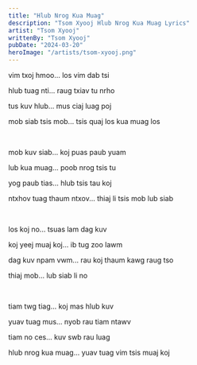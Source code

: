 ```yaml
---
title: "Hlub Nrog Kua Muag"
description: "Tsom Xyooj Hlub Nrog Kua Muag Lyrics"
artist: "Tsom Xyooj"
writtenBy: "Tsom Xyooj"
pubDate: "2024-03-20"
heroImage: "/artists/tsom-xyooj.png"
---
```


vim txoj hmoo... los vim dab tsi

hlub tuag nti... raug txiav tu nrho

tus kuv hlub... mus ciaj luag poj

mob siab tsis mob... tsis quaj los kua muag los

<br />

mob kuv siab... koj puas paub yuam

lub kua muag... poob nrog tsis tu

yog paub tias... hlub tsis tau koj

ntxhov tuag thaum ntxov... thiaj li tsis mob lub siab

<br />

los koj no... tsuas lam dag kuv

koj yeej muaj koj... ib tug zoo lawm

dag kuv npam vwm... rau koj thaum kawg raug tso

thiaj mob... lub siab li no

<br />

tiam twg tiag... koj mas hlub kuv

yuav tuag mus... nyob rau tiam ntawv

tiam no ces... kuv swb rau luag

hlub nrog kua muag... yuav tuag vim tsis muaj koj
